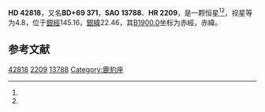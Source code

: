 {{Starbox begin
| name = HD 42818
}}
{{Starbox observe
| epoch = [[J2000.0|J2000.0]]
| constell = {{星座名待查}}<ref name=SIMBAD>{{cite web
 | url=http://simbad.u-strasbg.fr/simbad/sim-id?Ident=HR+2209
 | title=Pulsating variable Star
 | publisher=Centre de Données astronomiques de Strasbourg
 | work=SIMBAD
 | accessdate=2012-07-13
 | archive-date=2016-03-16
 | archive-url=https://web.archive.org/web/20160316140314/http://simbad.u-strasbg.fr/simbad/sim-id?Ident=HR+2209
 | dead-url=no
 }}</ref><ref name=DATA>{{cite web
 | url=http://vizier.u-strasbg.fr/viz-bin/VizieR-5?-out.add=.&-source=5050&-corr=PK=HR&-out.max=9999&HR=2209
 | title=VizieR Detailed Page
 | accessdate=2012-07-13
 | archive-date=2020-02-02
 | archive-url=https://web.archive.org/web/20200202063715/http://vizier.u-strasbg.fr/viz-bin/VizieR-5?-out.add=.&-source=5050&-corr=PK=HR&-out.max=9999&HR=2209
 | dead-url=no
 }}</ref>
| 星官 = 
| ra = {{RA|6|18|50.8}}<ref name=SIMBAD /><ref name=DATA />
| dec = {{DEC|+69|19|11}}<ref name=SIMBAD /><ref name=DATA />
| appmag_v = 4.8<ref name=SIMBAD /><ref name=DATA />
}}
{{Starbox character
| class = A0Vn<ref name=SIMBAD /><ref name=DATA />
| b-v = 0.03<ref name=SIMBAD /><ref name=DATA />
| u-b = 0<ref name=SIMBAD /><ref name=DATA />
| r-i = -0.01<ref name=SIMBAD /><ref name=DATA />
| variable = 
}}
{{Starbox astrometry
| radial_v = 0
| prop_mo_ra = -7
| parallax = 0.008
| p_error = 
}}
{{Starbox catalog
| names =BD+69 371，[[SAO星表|SAO]] 13788，[[HD星表|HD]] 42818，[[HR星表|HR]] 2209}}
{{Starbox reference |Simbad=HR+2209}}
{{Starbox end}}

'''HD 42818'''，又名'''BD+69 371'''，'''SAO 13788'''、'''HR 2209'''，是一颗恒星<ref name=SIMBAD /><ref name=DATA />，视星等为4.8，位于[[銀道座標系|銀經]]145.16，[[銀道座標系|銀緯]]22.46，其[[B1900.0|B1900.0]]坐标为赤經{{RA|6|7|49.6}}，赤緯{{DEC|+69|22.46|19}}。

== 参考文献 ==
{{reflist}}

{{star-stub}}

[[Category:HD和HDE天體|42818]]
[[Category:HR天體|2209]]
[[Category:SAO天體|13788]]
[[Category:鹿豹座|Category:鹿豹座]]